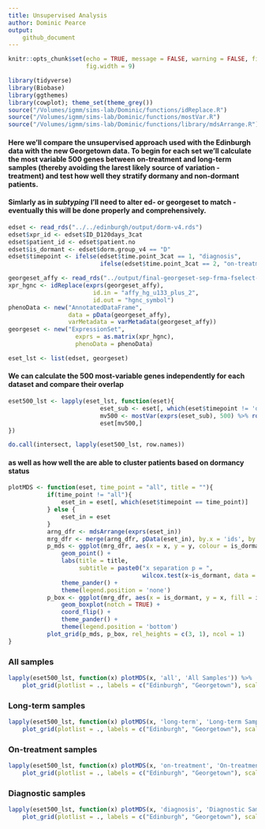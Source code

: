 ```yaml
---
title: Unsupervised Analysis
author: Dominic Pearce
output:
    github_document
---
```


```r
knitr::opts_chunk$set(echo = TRUE, message = FALSE, warning = FALSE, fig.align = 'center', 
                      fig.width = 9)
```

```r
library(tidyverse)
library(Biobase)
library(ggthemes)
library(cowplot); theme_set(theme_grey())
source("/Volumes/igmm/sims-lab/Dominic/functions/idReplace.R")
source("/Volumes/igmm/sims-lab/Dominic/functions/mostVar.R")
source("/Volumes/igmm/sims-lab/Dominic/functions/library/mdsArrange.R")
```

#### Here we'll compare the unsupervised approach used with the Edinburgh data with the new Georgetown data. To begin for each set we'll calculate the most variable 500 genes between on-treatment and long-term samples (thereby avoiding the larest likely source of variation - treatment) and test how well they stratify dormany and non-dormant patients.

#### Simlarly as in *subtyping* I'll need to alter ed- or georgeset to match - eventually this will be done properly and comprehensively.

```r
edset <- read_rds("../../edinburgh/output/dorm-v4.rds")
edset$xpr_id <- edset$ID_D120days_3cat
edset$patient_id <- edset$patient.no
edset$is_dormant <- edset$dorm.group_v4 == "D"
edset$timepoint <- ifelse(edset$time.point_3cat == 1, "diagnosis", 
                          ifelse(edset$time.point_3cat == 2, "on-treatment", "long-term"))

georgeset_affy <- read_rds("../output/final-georgeset-sep-frma-fselect-loess-clin-cb.Rds")
xpr_hgnc <- idReplace(exprs(georgeset_affy), 
                        id.in = "affy_hg_u133_plus_2", 
                        id.out = "hgnc_symbol")
phenoData <- new("AnnotatedDataFrame", 
                 data = pData(georgeset_affy),  
                 varMetadata = varMetadata(georgeset_affy))
georgeset <- new("ExpressionSet", 
                   exprs = as.matrix(xpr_hgnc), 
                   phenoData = phenoData)

eset_lst <- list(edset, georgeset)
```

#### We can calculate the 500 most-variable genes independently for each dataset and compare their overlap

```r
eset500_lst <- lapply(eset_lst, function(eset){
                          eset_sub <- eset[, which(eset$timepoint != 'diagnosis')]
                          mv500 <- mostVar(exprs(eset_sub), 500) %>% row.names()
                          eset[mv500,]
})

do.call(intersect, lapply(eset500_lst, row.names))
```

#### as well as how well the are able to cluster patients based on dormancy status

```r
plotMDS <- function(eset, time_point = "all", title = ""){
           if(time_point != "all"){
               eset_in = eset[, which(eset$timepoint == time_point)]
           } else {
               eset_in = eset 
           }
           arng_dfr <- mdsArrange(exprs(eset_in))
           mrg_dfr <- merge(arng_dfr, pData(eset_in), by.x = 'ids', by.y = 'xpr_id')
           p_mds <- ggplot(mrg_dfr, aes(x = x, y = y, colour = is_dormant)) + 
               geom_point() + 
               labs(title = title,
                    subtitle = paste0("x separation p = ", 
                                      wilcox.test(x~is_dormant, data = mrg_dfr)$p.value)) +
               theme_pander() +
               theme(legend.position = 'none')
           p_box <- ggplot(mrg_dfr, aes(x = is_dormant, y = x, fill = is_dormant)) + 
               geom_boxplot(notch = TRUE) + 
               coord_flip() + 
               theme_pander() + 
               theme(legend.position = 'bottom')
           plot_grid(p_mds, p_box, rel_heights = c(3, 1), ncol = 1)
}
```

### All samples

```r
lapply(eset500_lst, function(x) plotMDS(x, 'all', 'All Samples')) %>% 
    plot_grid(plotlist = ., labels = c("Edinburgh", "Georgetown"), scale = 0.9)
```

### Long-term samples

```r
lapply(eset500_lst, function(x) plotMDS(x, 'long-term', 'Long-term Samples')) %>% 
    plot_grid(plotlist = ., labels = c("Edinburgh", "Georgetown"), scale = 0.9)
```

### On-treatment samples

```r
lapply(eset500_lst, function(x) plotMDS(x, 'on-treatment', 'On-treatment Samples')) %>% 
    plot_grid(plotlist = ., labels = c("Edinburgh", "Georgetown"), scale = 0.9)
```

### Diagnostic samples

```r
lapply(eset500_lst, function(x) plotMDS(x, 'diagnosis', 'Diagnostic Samples')) %>% 
    plot_grid(plotlist = ., labels = c("Edinburgh", "Georgetown"), scale = 0.9)
```
